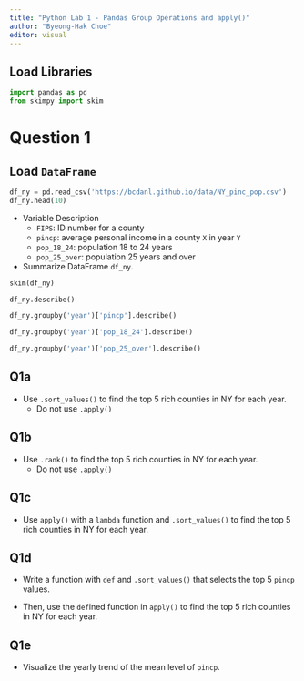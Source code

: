 ```yaml
---
title: "Python Lab 1 - Pandas Group Operations and apply()"
author: "Byeong-Hak Choe"
editor: visual
---
```


## Load Libraries

```python
import pandas as pd
from skimpy import skim
```



# Question 1

## Load `DataFrame`

```python
df_ny = pd.read_csv('https://bcdanl.github.io/data/NY_pinc_pop.csv')
df_ny.head(10)
```

-   Variable Description
    -   `FIPS`: ID number for a county
    -   `pincp`: average personal income in a county `X` in year `Y`
    -   `pop_18_24`: population 18 to 24 years
    -   `pop_25_over`: population 25 years and over
-   Summarize DataFrame `df_ny`.

```python
skim(df_ny)
```

```python
df_ny.describe()
```

```python
df_ny.groupby('year')['pincp'].describe()
```

```python
df_ny.groupby('year')['pop_18_24'].describe()
```

```python
df_ny.groupby('year')['pop_25_over'].describe()
```

## Q1a

-   Use `.sort_values()` to find the top 5 rich counties in NY for each year.
    -   Do not use `.apply()`



## Q1b

-   Use `.rank()` to find the top 5 rich counties in NY for each year.
    -   Do not use `.apply()`



## Q1c

-   Use `apply()` with a `lambda` function and `.sort_values()` to find the top 5 rich counties in NY for each year.



## Q1d

-   Write a function with `def` and `.sort_values()` that selects the top 5 `pincp` values.

-   Then, use the `def`ined function in `apply()` to find the top 5 rich counties in NY for each year.



## Q1e

-   Visualize the yearly trend of the mean level of `pincp`.
